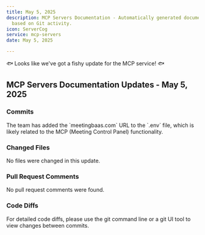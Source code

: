 ```yaml
---
title: May 5, 2025
description: MCP Servers Documentation - Automatically generated documentation
  based on Git activity.
icon: ServerCog
service: mcp-servers
date: May 5, 2025

---
```


🐟 Looks like we've got a fishy update for the MCP service! 🐟

## MCP Servers Documentation Updates - May 5, 2025

### Commits

<Accordion title="Add meetingbaas.com URL in .env" value="commit-1">
The team has added the `meetingbaas.com` URL to the `.env` file, which is likely related to the MCP (Meeting Control Panel) functionality.
</Accordion>

### Changed Files

No files were changed in this update.

### Pull Request Comments

No pull request comments were found.

### Code Diffs

<Callout type="info">
For detailed code diffs, please use the git command line or a git UI tool to view changes between commits.
</Callout>